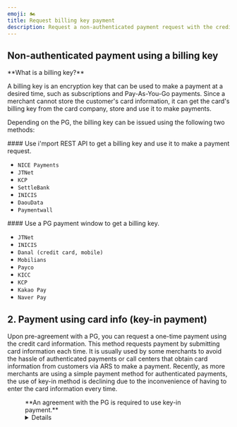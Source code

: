 ```yaml
---
emoji: 🏍
title: Request billing key payment
description: Request a non-authenticated payment request with the credit card information.
---
```





## Non-authenticated payment using a billing key

<Hint style="info">
**What is a billing key?**

A billing key is an encryption key that can be used to make a payment at a desired time, such as subscriptions and Pay-As-You-Go payments. Since a merchant cannot store the customer's card information, it can get the card's billing key from the card company, store and use it to make payments.

</Hint>

Depending on the PG, the billing key can be issued using the following two methods:

<Tabs>
<Tab title="REST API">
#### Use i'mport REST API to get a billing key and use it to make a payment request.

* `NICE Payments`
* `JTNet`
* `KCP`
* `SettleBank`
* `INICIS`
* `DaouData`
* `Paymentwall`

</Tab>

<Tab title="PG payment window">
#### Use a PG payment window to get a billing key.

* `JTNet`
* `INICIS`
* `Danal (credit card, mobile)`
* `Mobilians`
* `Payco`
* `KICC`
* `KCP`
* `Kakao Pay`
* `Naver Pay`

</Tab>
</Tabs>

<ContentRef slug="/en/rest-api" />

<ContentRef slug="/en/pg-window" />

## 2. Payment using card info (key-in payment) <a href="#a-rest-api" id="a-rest-api"></a>

Upon pre-agreement with a PG, you can request a one-time payment using the credit card information. This method requests payment by submitting card information each time. It is usually used by some merchants to avoid the hassle of authenticated payments or call centers that obtain card information from customers via ARS to make a payment. Recently, as more merchants are using a simple payment method for authenticated payments, the use of key-in method is declining due to the inconvenience of having to enter the card information every time.

<Figure src="/gitbook-assets/en/image (139).png" caption='ChaiPort merchant "Ringle English Education"' />

<Hint style="info">
**An agreement with the PG is required to use key-in payment.**

</Hint>



<Details>
<p slot="summary"> PGs that support key-in payment</p>

* NICE Payments
* NHN KCP
* JTNET
* SettleBank
* DaouData

</Details>
